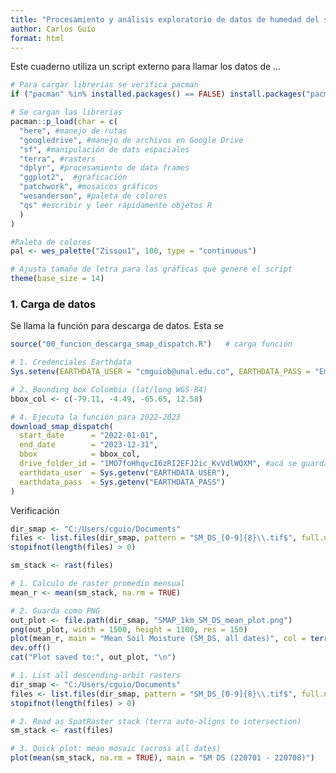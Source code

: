 ```yaml
---
title: "Procesamiento y análisis exploratorio de datos de humedad del suelo - SMAP"
author: Carlos Guío
format: html
---
```


Este cuaderno utiliza un script externo para llamar los datos de ...


```r

# Para cargar librerias se verifica pacman
if ("pacman" %in% installed.packages() == FALSE) install.packages("pacman")

# Se cargan las librerias
pacman::p_load(char = c(
  "here", #manejo de rutas
  "googledrive", #manejo de archivos en Google Drive
  "sf", #manipulación de dats espaciales
  "terra", #rasters
  "dplyr", #procesamiento de data frames
  "ggplot2",  #graficación
  "patchwork", #mosaicos gráficos
  "wesanderson", #paleta de colores
  "qs" #escribir y leer rápidamente objetos R
  )
)

#Paleta de colores
pal <- wes_palette("Zissou1", 100, type = "continuous")

# Ajusta tamaño de letra para las gráficas que genere el script
theme(base_size = 14)

```

### 1. Carga de datos

Se llama la función para descarga de datos. Esta se 

```r


source("00_funcion_descarga_smap_dispatch.R")   # carga función

# 1. Credenciales Earthdata
Sys.setenv(EARTHDATA_USER = "cmguiob@unal.edu.co", EARTHDATA_PASS = "Emacacus56900!")

# 2. Bounding box Colombia (lat/long WGS-84)
bbox_col <- c(-79.11, -4.49, -65.65, 12.58)

# 4. Ejecuta la función para 2022-2023
download_smap_dispatch(
  start_date      = "2022-01-01",
  end_date        = "2023-12-31",
  bbox            = bbox_col,
  drive_folder_id = "1MO7foHhqvcI6zRI2EFJ2ic_KvVdlWQXM", #acá se guardan los .tif
  earthdata_user  = Sys.getenv("EARTHDATA_USER"),
  earthdata_pass  = Sys.getenv("EARTHDATA_PASS")
)

```

Verificación

```r

dir_smap <- "C:/Users/cguio/Documents"
files <- list.files(dir_smap, pattern = "SM_DS_[0-9]{8}\\.tif$", full.names = TRUE)
stopifnot(length(files) > 0)

sm_stack <- rast(files)

# 1. Calculo de raster promedio mensual
mean_r <- mean(sm_stack, na.rm = TRUE)

# 2. Guarda como PNG
out_plot <- file.path(dir_smap, "SMAP_1km_SM_DS_mean_plot.png")
png(out_plot, width = 1500, height = 1100, res = 150)
plot(mean_r, main = "Mean Soil Moisture (SM_DS, all dates)", col = terrain.colors(20))
dev.off()
cat("Plot saved to:", out_plot, "\n")


```

```r

# 1. List all descending-orbit rasters
dir_smap <- "C:/Users/cguio/Documents"
files <- list.files(dir_smap, pattern = "SM_DS_[0-9]{8}\\.tif$", full.names = TRUE)
stopifnot(length(files) > 0)

# 2. Read as SpatRaster stack (terra auto-aligns to intersection)
sm_stack <- rast(files)

# 3. Quick plot: mean mosaic (across all dates)
plot(mean(sm_stack, na.rm = TRUE), main = "SM DS (220701 - 220708)")


```

